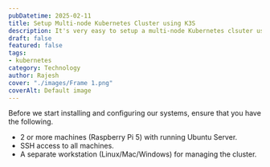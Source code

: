 ```yaml
---
pubDatetime: 2025-02-11
title: Setup Multi-node Kubernetes Cluster using K3S
description: It's very easy to setup a multi-node Kubernetes clsuter using K3S and Raspberry Pi 5
draft: false
featured: false
tags:
- kubernetes
category: Technology
author: Rajesh
cover: "./images/Frame 1.png"
coverAlt: Default image
---
```


Before we start installing and configuring our systems, ensure that you have the following.

- 2 or more machines (Raspberry Pi 5) with running Ubuntu Server.
- SSH access to all machines.
- A separate workstation (Linux/Mac/Windows) for managing the cluster.